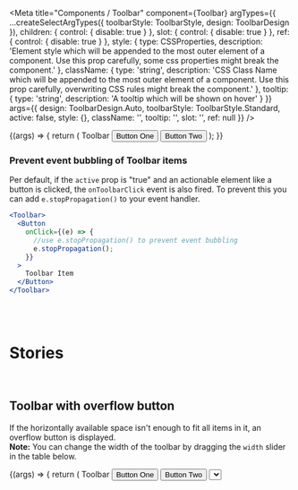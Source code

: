 
<Meta
  title="Components / Toolbar"
  component={Toolbar}
  argTypes={{
    ...createSelectArgTypes({ toolbarStyle: ToolbarStyle, design: ToolbarDesign }),
    children: { control: { disable: true } },
    slot: { control: { disable: true } },
    ref: { control: { disable: true } },
    style: {
      type: CSSProperties,
      description:
        'Element style which will be appended to the most outer element of a component. Use this prop carefully, some css properties might break the component.'
    },
    className: {
      type: 'string',
      description:
        'CSS Class Name which will be appended to the most outer element of a component. Use this prop carefully, overwriting CSS rules might break the component.'
    },
    tooltip: { type: 'string', description: 'A tooltip which will be shown on hover' }
  }}
  args={{
    design: ToolbarDesign.Auto,
    toolbarStyle: ToolbarStyle.Standard,
    active: false,
    style: {},
    className: '',
    tooltip: '',
    slot: '',
    ref: null
  }}
/>

<DocsHeader />

<Canvas>
  <Story name="Default">
    {(args) => {
      return (
        <Toolbar {...args}>
          <Text>Toolbar</Text>
          <Button>Button One</Button>
          <Button>Button Two</Button>
        </Toolbar>
      );
    }}
  </Story>
</Canvas>

<ArgsTable story="Default" />

### Prevent event bubbling of Toolbar items

Per default, if the `active` prop is "true" and an actionable element like a button is clicked, the `onToolbarClick` event is also fired.
To prevent this you can add `e.stopPropagation()` to your event handler.

```jsx
<Toolbar>
  <Button
    onClick={(e) => {
      //use e.stopPropagation() to prevent event bubbling
      e.stopPropagation();
    }}
  >
    Toolbar Item
  </Button>
</Toolbar>
```

<br />
<br />

# Stories

<br />

## Toolbar with overflow button

If the horizontally available space isn't enough to fit all items in it, an overflow button is displayed.<br />
**Note:** You can change the width of the toolbar by dragging the `width` slider in the table below.

<ArgsTable story="With overflow button" />

<Canvas>
  <Story
    name="With overflow button"
    args={{ width: 200 }}
    argTypes={{
      width: {
        control: { type: 'range', min: 0, max: 1100, step: 10 },
        description: 'Drag the slider to change the width of the toolbar.'
      },
      children: { table: { disable: true } },
      toolbarStyle: { table: { disable: true } },
      design: { table: { disable: true } },
      slot: { table: { disable: true } },
      ref: { table: { disable: true } },
      style: { table: { disable: true } },
      className: { table: { disable: true } },
      tooltip: { table: { disable: true } },
      active: { table: { disable: true } },
      onToolbarClick: { table: { disable: true } }
    }}
  >
    {(args) => {
      return (
        <Toolbar style={{ width: `${args.width}px` }}>
          <Text>Toolbar</Text>
          <Button>Button One</Button>
          <Button>Button Two</Button>
          <Select />
          <Switch />
          <Button>Button Three</Button>
          <Button>Button Four</Button>
          <Button>Button Five</Button>
          <Button>Button Six</Button>
        </Toolbar>
      );
    }}
  </Story>
</Canvas>

<br />
<br />

## Align elements inside of the Toolbar

To align items inside of the `Toolbar` you can use the `ToolbarSpacer` component.<br />
This will cover the remaining horizontal space between the `Toolbar` items and for example pushes one item to the edge of the `Toolbar`.

### Right aligned items

<Canvas>
  <Story name="Right aligned items">
    {(args) => {
      return (
        <Toolbar {...args}>
          <ToolbarSpacer />
          <Button>Button</Button>
          <Icon name="settings" />
          <Icon name="download" />
        </Toolbar>
      );
    }}
  </Story>
</Canvas>

### Evenly aligned items

<Canvas>
  <Story name="Evenly aligned items">
    {(args) => {
      return (
        <Toolbar {...args}>
          <Text>Left</Text>
          <ToolbarSpacer />
          <Button>Center</Button>
          <ToolbarSpacer />
          <Text>Right</Text>
          <Icon name="settings" />
          <Icon name="download" />
        </Toolbar>
      );
    }}
  </Story>
</Canvas>

<br />
<br />

## Toolbar Separator

You can add a visual separator between the preceding and succeeding `Toolbar` item with the use of the `ToolbarSeparator`.<br />
**Note:** In the overflow popover the `ToolbarSeparator` is represented by a horizontal line, in the `Toolbar` by a vertical line.

<Canvas>
  <Story name="With separator">
    {(args) => {
      return (
        <Toolbar {...args}>
          <Button>Item1</Button>
          <Button>Item2</Button>
          <Button>Item3</Button>
          <ToolbarSeparator />
          <Button>Item4</Button>
          <Button>Item5</Button>
          <ToolbarSeparator />
          <Button>Item6</Button>
          <ToolbarSeparator />
          <Button>Item7</Button>
        </Toolbar>
      );
    }}
  </Story>
</Canvas>
